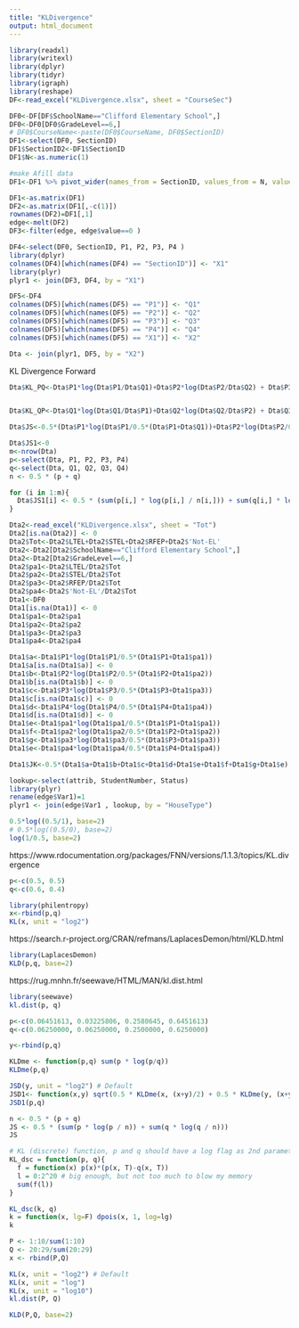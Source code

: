 ---
title: "KLDivergence"
output: html_document
---


```{r}
library(readxl)
library(writexl)
library(dplyr)
library(tidyr)
library(igraph)
library(reshape)
DF<-read_excel("KLDivergence.xlsx", sheet = "CourseSec")

```


```{r}
DF0<-DF[DF$SchoolName=="Clifford Elementary School",]
DF0<-DF0[DF0$GradeLevel==6,]
# DF0$CourseName<-paste(DF0$CourseName, DF0$SectionID)
DF1<-select(DF0, SectionID)
DF1$SectionID2<-DF1$SectionID
DF1$N<-as.numeric(1)

#make Afill data
DF1<-DF1 %>% pivot_wider(names_from = SectionID, values_from = N, values_fill = 0) # list(col_name = function_name)

DF1<-as.matrix(DF1)
DF2<-as.matrix(DF1[,-c(1)])
rownames(DF2)=DF1[,1]
edge<-melt(DF2)
DF3<-filter(edge, edge$value==0 )
```
```{r}
DF4<-select(DF0, SectionID, P1, P2, P3, P4 )
library(dplyr)
colnames(DF4)[which(names(DF4) == "SectionID")] <- "X1"
library(plyr)
plyr1 <- join(DF3, DF4, by = "X1")

DF5<-DF4
colnames(DF5)[which(names(DF5) == "P1")] <- "Q1"
colnames(DF5)[which(names(DF5) == "P2")] <- "Q2"
colnames(DF5)[which(names(DF5) == "P3")] <- "Q3"
colnames(DF5)[which(names(DF5) == "P4")] <- "Q4"
colnames(DF5)[which(names(DF5) == "X1")] <- "X2"

Dta <- join(plyr1, DF5, by = "X2")

```


KL Divergence Forward

```{r}

Dta$KL_PQ<-Dta$P1*log(Dta$P1/Dta$Q1)+Dta$P2*log(Dta$P2/Dta$Q2) + Dta$P3*log(Dta$P3/Dta$Q3) + Dta$P4*log(Dta$P4/Dta$Q4)


Dta$KL_QP<-Dta$Q1*log(Dta$Q1/Dta$P1)+Dta$Q2*log(Dta$Q2/Dta$P2) + Dta$Q3*log(Dta$Q3/Dta$P3) + Dta$Q4*log(Dta$Q4/Dta$P4)

```


```{r}
Dta$JS<-0.5*(Dta$P1*log(Dta$P1/0.5*(Dta$P1+Dta$Q1))+Dta$P2*log(Dta$P2/0.5*(Dta$P2+Dta$Q2)) + Dta$P3*log(Dta$P3/0.5*(Dta$P3+Dta$Q3)) + Dta$P4*log(Dta$P4/0.5*(Dta$P4+Dta$Q4)) +Dta$Q1*log(Dta$Q1/0.5*(Dta$P1+Dta$Q1))+Dta$Q2*log(Dta$Q2/0.5*(Dta$P2+ Dta$Q2)) + Dta$Q3*log(Dta$Q3/0.5*(Dta$P3+Dta$Q3)) + Dta$Q4*log(Dta$Q4/0.5*(Dta$P4+Dta$Q4)))


```


```{r}
Dta$JS1<-0
m<-nrow(Dta)
p<-select(Dta, P1, P2, P3, P4)
q<-select(Dta, Q1, Q2, Q3, Q4)
n <- 0.5 * (p + q)

for (i in 1:m){
  Dta$JS1[i] <- 0.5 * (sum(p[i,] * log(p[i,] / n[i,])) + sum(q[i,] * log(q[i,] / n[i,])))
}
```

```{r}
Dta2<-read_excel("KLDivergence.xlsx", sheet = "Tot")
Dta2[is.na(Dta2)] <- 0
Dta2$Tot<-Dta2$LTEL+Dta2$STEL+Dta2$RFEP+Dta2$'Not-EL'
Dta2<-Dta2[Dta2$SchoolName=="Clifford Elementary School",]
Dta2<-Dta2[Dta2$GradeLevel==6,]
Dta2$pa1<-Dta2$LTEL/Dta2$Tot
Dta2$pa2<-Dta2$STEL/Dta2$Tot
Dta2$pa3<-Dta2$RFEP/Dta2$Tot
Dta2$pa4<-Dta2$'Not-EL'/Dta2$Tot
Dta1<-DF0
Dta1[is.na(Dta1)] <- 0
Dta1$pa1<-Dta2$pa1
Dta1$pa2<-Dta2$pa2
Dta1$pa3<-Dta2$pa3
Dta1$pa4<-Dta2$pa4
```


```{r}
Dta1$a<-Dta1$P1*log(Dta1$P1/0.5*(Dta1$P1+Dta1$pa1))
Dta1$a[is.na(Dta1$a)] <- 0
Dta1$b<-Dta1$P2*log(Dta1$P2/0.5*(Dta1$P2+Dta1$pa2))
Dta1$b[is.na(Dta1$b)] <- 0
Dta1$c<-Dta1$P3*log(Dta1$P3/0.5*(Dta1$P3+Dta1$pa3))
Dta1$c[is.na(Dta1$c)] <- 0
Dta1$d<-Dta1$P4*log(Dta1$P4/0.5*(Dta1$P4+Dta1$pa4))
Dta1$d[is.na(Dta1$d)] <- 0
Dta1$e<-Dta1$pa1*log(Dta1$pa1/0.5*(Dta1$P1+Dta1$pa1))
Dta1$f<-Dta1$pa2*log(Dta1$pa2/0.5*(Dta1$P2+Dta1$pa2))
Dta1$g<-Dta1$pa3*log(Dta1$pa3/0.5*(Dta1$P3+Dta1$pa3))
Dta1$e<-Dta1$pa4*log(Dta1$pa4/0.5*(Dta1$P4+Dta1$pa4))

Dta1$JK<-0.5*(Dta1$a+Dta1$b+Dta1$c+Dta1$d+Dta1$e+Dta1$f+Dta1$g+Dta1$e)
```


```{r}
lookup<-select(attrib, StudentNumber, Status)
library(plyr)
rename(edge$Var1)=1
plyr1 <- join(edge$Var1 , lookup, by = "HouseType")
```





























```{r}
0.5*log((0.5/1), base=2)
# 0.5*log((0.5/0), base=2)
log(1/0.5, base=2)
```










https://www.rdocumentation.org/packages/FNN/versions/1.1.3/topics/KL.divergence

```{r}
p<-c(0.5, 0.5)
q<-c(0.6, 0.4)

library(philentropy)
x<-rbind(p,q)
KL(x, unit = "log2")
```
https://search.r-project.org/CRAN/refmans/LaplacesDemon/html/KLD.html
 
```{r}
library(LaplacesDemon)
KLD(p,q, base=2)
```

https://rug.mnhn.fr/seewave/HTML/MAN/kl.dist.html

```{r}
library(seewave)
kl.dist(p, q)
```


```{r}
p<-c(0.06451613, 0.03225806, 0.2580645, 0.6451613)
q<-c(0.06250000, 0.06250000, 0.2500000, 0.6250000)

y<-rbind(p,q)

KLDme <- function(p,q) sum(p * log(p/q))
KLDme(p,q)

JSD(y, unit = "log2") # Default
JSD1<- function(x,y) sqrt(0.5 * KLDme(x, (x+y)/2) + 0.5 * KLDme(y, (x+y)/2))
JSD1(p,q)

n <- 0.5 * (p + q)
JS <- 0.5 * (sum(p * log(p / n)) + sum(q * log(q / n)))
JS
```



```{r}
# KL (discrete) function, p and q should have a log flag as 2nd parameter
KL_dsc = function(p, q){
  f = function(x) p(x)*(p(x, T)-q(x, T))
  l = 0:2^20 # big enough, but not too much to blow my memory
  sum(f(l))
}

KL_dsc(k, q)
k = function(x, lg=F) dpois(x, 1, log=lg)
k
```





```{r}
P <- 1:10/sum(1:10)
Q <- 20:29/sum(20:29)
x <- rbind(P,Q)

KL(x, unit = "log2") # Default
KL(x, unit = "log")
KL(x, unit = "log10")
kl.dist(P, Q)

```

```{r}
KLD(P,Q, base=2)


```




















